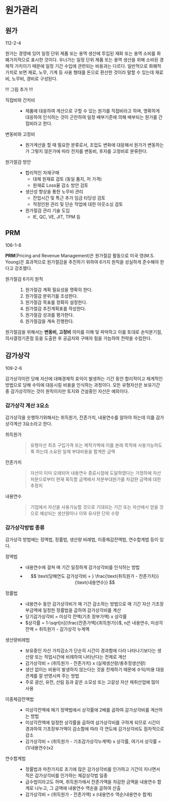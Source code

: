 # 원가관리 {#sec-cost-management}

## 원가

::: {.callout-tip icon=false title="기출"}

112-2-4

:::

원가는 경영에 있어 일정 단위 제품 또는 용역 생산에 투입된 재화 또는 용역 소비를 화폐가치적으로 표시한 것이다. 우너가는 일정 단위 제품 또는 용역 생산을 위해 소비된 경제적 가치이기 때문에 일정 기간 수입에 관련되는 비용과는 다르다. 일반적으로 화폐적 가치로 보면 재료, 노무, 기계 등 사용 형태를 돈으로 환산한 것이라 말할 수 있는데 재료비, 노무비, 경비로 구성된다.

!!! 그림 추가 !!!

직접비와 간저비
: - 제품에 대응하여 계산으로 구할 수 있는 원가를 직접비라고 하며, 명확하게 대응하여 인식하는 것이 곤란하여 일정 배부기준에 의해 배부되는 원가를 간접비라고 한다.

변동비와 고정비
: - 원가계산을 할 때 필요한 분류로서, 조업도 변화에 대응해서 원가가 변동하는가 그렇지 않은가에 따라 전자를 변동비, 후자를 고정비로 분류한다.

원가절감 방안
: - 합리적인 자재구매
        - 대체 원재료 검토 (동일 품지, 저 가격)
        - 원재료 Loss율 감소 방안 검토
- 생산성 향상을 통한 노무비 관리
        - 잔업시간 및 특근 추가 임금 타당성 검토
        - 적정인원 관리 및 단순 작업에 대한 아웃소싱 검토
- 원가절감 관리 기술 도입
        - IE, QC, VE, JIT, TPM 등

## PRM

:::{.callout-tip icon=false title="기출"}
106-1-8
:::

**PRM**(Pricing and Revenue Management)은 원가절감 활동으로 미국 영(M.S. Young)은 효과적으로 원가절감을 추진하기 위하여 6가지 원칙을 성실하게 준수해야 한다고 강조했다.

원가절감 6가지 원칙
: 1. 원가절감 계획 필요성을 명확히 한다.
1. 원가절감 분위기를 조성한다.
1. 원가절감 목표를 정확히 설정한다.
1. 원가절감 추진계획표를 작성한다.
1. 원가절감 성과를 평가한다.
1. 원가절감을 계속 진행한다.

원가절감을 위해서는 **변동비, 고정비** 의미를 이해 및 파악하고 이를 토대로 손익분기점, 의사결정기준점 등을 도출한 후 공급자와 구매자 힘을 가늠하여 전략을 수립한다.

## 감가상각

::: {.callout-tip icon=false title="기출"}
109-2-6
:::

감가상각이란 당해 자산에 대해경제적 효익이 발생하는 기간 동안 합리적이고 체계적인 방법으로 당해 수익에 대응시킬 비용을 인식하는 과정이다. 모든 유형자산은 보유기간 중 감가상각하는 것이 원칙이지만 토지와 건설중인 자산은 예외이다.

### 감가상각 계산 3요소

감가상각을 숫행하기위해서는 취득원가, 잔존가치, 내용연수를 알아야 하는데 이를 감가상각계산 3요소라고 한다.

취득원가
: > 유형자산 최초 구입가격 또는 제작가액에 이를 본래 목적에 사용가능하도록 하는데 소요된 일체 부대비용을 함계한 금액

잔존가치
: > 자산이 이미 오래되어 내용연수 종료시점에 도달하였다는 가정하에 자산 처분으로부터 현재 휙득할 금액에서 처분부대원가를 차감한 금액에 대한 추정치

내용연수
: > 기업에서 자산을 사용가능할 것으로 기대되는 기간 또는 자산에서 얻을 것으로 예상되는 생산량이나 이와 유사한 단위 수량

### 감가상각방법 종류

감가상각 방법에는 정액법, 정률법, 생산량 비례법, 이중체감잔액법, 연수합계법 등이 있다.

정액법
: - 내용연수에 걸쳐 매 기간 일정하게 감가상각비를 인식하는 방법
- 
$$
\text{당해연도 감가상각비 = } \frac{\text{취득원가 - 잔존가치}}{\text{내용연수}}
$$

정률법
: - 내용연수 동안 감가상각비가 매 기간 감소하는 방법으로 매 기간 자산 기초장부금액에 일정한 정률법을 곱하여 감가상각비를 계산
- 당기감가상각비 = 미상각 잔액(기초 장부가액) x 상각률
- $상각률 = 1-\sqrt[n]{\frac{잔존가액}{취득원가}}$, n은 내용연수, 미상각 잔액 = 취득원가 - 감가상각 누계액

생산량비례법
: - 보유중인 자산 가치감소가 단순히 시간이 경과함에 다라 나타나기보다는 생산량 또는 작업시간에 비례하여 나타난다는 전제로 계산
- 감가상각비 = (취득원가 - 잔존가치) x (실제생산량/총추정생산량)
- 생산 없이는 비용이 발생하지 않는다는 것을 전제하기 때문에 수익/미용 대응 관계를 잘 반영시켜 주는 방법
- 주로 광산, 유전, 산림 등과 같은 소모성 또는 고갈성 자산 채취산업에 많이 사용

이중체감잔액법
: - 미상각잔액에 매기 정액법에서 상각률에 2배를 곱하여 감가상각비를 계산하는 방법
- 미상각잔액에 일정한 상각률을 곱하여 삼가상각비를 구하게 되므로 시간이 경과하여 기초장부가액이 감소함에 따라 각 연도에 감가상각비도 점차적으로 감소
- 감가상각비 = (취득원가 - 기초감가상각누계액) x 상각률, 여기서 상각률 = (1/내용연수)x2

연수합계법
: - 정률법과 마찬가지로 초기에 많은 감가상각비를 인가하고 기간이 지나면서 적은 감가상각비를 인가하는 체감상각법 일종
- 급수법이라고도 하며, 취득원가에서 잔존가액을 차감한 금액을 내용연수 합계로 나누고, 그 금액에 내용연수 역순을 곱하여 산출
- 감가상각비 = (취득원가 - 잔존가액) x (내용연수 역순/내용연수 합계)
